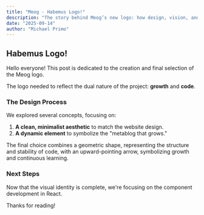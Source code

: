 ```yaml
---
title: "Meog - Habemus Logo!"
description: "The story behind Meog’s new logo: how design, vision, and identity come together to represent a growing metablog."
date: "2025-09-14"
author: "Michael Primo"
---
```


## Habemus Logo!

Hello everyone! This post is dedicated to the creation and final selection of the Meog logo.

The logo needed to reflect the dual nature of the project: **growth** and **code**.

### The Design Process

We explored several concepts, focusing on:
1.  **A clean, minimalist aesthetic** to match the website design.
2.  **A dynamic element** to symbolize the "metablog that grows."

The final choice combines a geometric shape, representing the structure and stability of code, with an upward-pointing arrow, symbolizing growth and continuous learning.

### Next Steps

Now that the visual identity is complete, we're focusing on the component development in React.

Thanks for reading!
